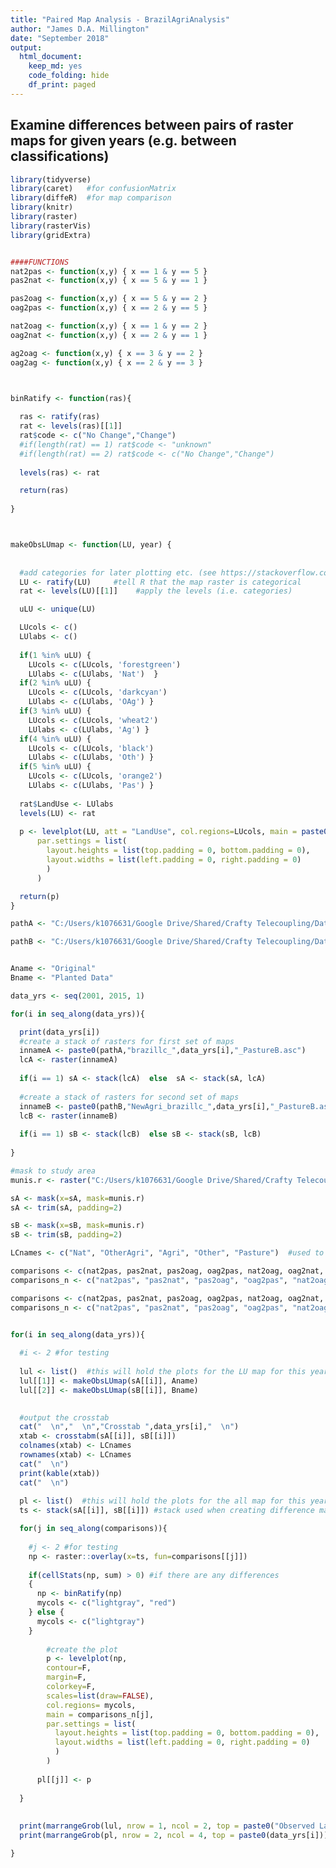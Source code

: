 ```yaml
---
title: "Paired Map Analysis - BrazilAgriAnalysis"
author: "James D.A. Millington"
date: "September 2018"
output: 
  html_document: 
    keep_md: yes
    code_folding: hide
    df_print: paged
---
```


## Examine differences between pairs of raster maps for given years (e.g. between classifications)


```r

library(tidyverse)
library(caret)   #for confusionMatrix
library(diffeR)  #for map comparison
library(knitr)
library(raster)
library(rasterVis)
library(gridExtra)


####FUNCTIONS
nat2pas <- function(x,y) { x == 1 & y == 5 }
pas2nat <- function(x,y) { x == 5 & y == 1 }

pas2oag <- function(x,y) { x == 5 & y == 2 }
oag2pas <- function(x,y) { x == 2 & y == 5 }

nat2oag <- function(x,y) { x == 1 & y == 2 }
oag2nat <- function(x,y) { x == 2 & y == 1 }

ag2oag <- function(x,y) { x == 3 & y == 2 }
oag2ag <- function(x,y) { x == 2 & y == 3 }



binRatify <- function(ras){
  
  ras <- ratify(ras)
  rat <- levels(ras)[[1]]
  rat$code <- c("No Change","Change")
  #if(length(rat) == 1) rat$code <- "unknown"
  #if(length(rat) == 2) rat$code <- c("No Change","Change")
  
  levels(ras) <- rat

  return(ras)
  
}



makeObsLUmap <- function(LU, year) {
  
  
  #add categories for later plotting etc. (see https://stackoverflow.com/a/37214431)
  LU <- ratify(LU)     #tell R that the map raster is categorical 
  rat <- levels(LU)[[1]]    #apply the levels (i.e. categories) 

  uLU <- unique(LU) 

  LUcols <- c()
  LUlabs <- c()
  
  if(1 %in% uLU) { 
    LUcols <- c(LUcols, 'forestgreen') 
    LUlabs <- c(LUlabs, 'Nat')  }
  if(2 %in% uLU) { 
    LUcols <- c(LUcols, 'darkcyan') 
    LUlabs <- c(LUlabs, 'OAg') }
  if(3 %in% uLU) { 
    LUcols <- c(LUcols, 'wheat2') 
    LUlabs <- c(LUlabs, 'Ag') }
  if(4 %in% uLU) { 
    LUcols <- c(LUcols, 'black') 
    LUlabs <- c(LUlabs, 'Oth') }
  if(5 %in% uLU) { 
    LUcols <- c(LUcols, 'orange2') 
    LUlabs <- c(LUlabs, 'Pas') }
  
  rat$LandUse <- LUlabs  
  levels(LU) <- rat 
  
  p <- levelplot(LU, att = "LandUse", col.regions=LUcols, main = paste0(year),
      par.settings = list(
        layout.heights = list(top.padding = 0, bottom.padding = 0),
        layout.widths = list(left.padding = 0, right.padding = 0) 
        )
      )  

  return(p)
}

```


```r

pathA <- "C:/Users/k1076631/Google Drive/Shared/Crafty Telecoupling/Data/LandCover/MapBiomas23/ClassificationComparison/ASCII/"

pathB <- "C:/Users/k1076631/Google Drive/Shared/Crafty Telecoupling/Data/CRAFTYInput/Data/ObservedLCmaps/"


Aname <- "Original"
Bname <- "Planted Data"

data_yrs <- seq(2001, 2015, 1)

for(i in seq_along(data_yrs)){

  print(data_yrs[i])
  #create a stack of rasters for first set of maps
  innameA <- paste0(pathA,"brazillc_",data_yrs[i],"_PastureB.asc")
  lcA <- raster(innameA)
  
  if(i == 1) sA <- stack(lcA)  else  sA <- stack(sA, lcA)
  
  #create a stack of rasters for second set of maps
  innameB <- paste0(pathB,"NewAgri_brazillc_",data_yrs[i],"_PastureB.asc")
  lcB <- raster(innameB)
  
  if(i == 1) sB <- stack(lcB)  else sB <- stack(sB, lcB) 
  
}

#mask to study area
munis.r <- raster("C:/Users/k1076631/Google Drive/Shared/Crafty Telecoupling/Data/CRAFTYInput/Data/sim10_BRmunis_latlon_5km_2018-04-27.asc")

sA <- mask(x=sA, mask=munis.r)   
sA <- trim(sA, padding=2)

sB <- mask(x=sB, mask=munis.r)   
sB <- trim(sB, padding=2)


```

```r

LCnames <- c("Nat", "OtherAgri", "Agri", "Other", "Pasture")  #used to label error matrix in loop below

comparisons <- c(nat2pas, pas2nat, pas2oag, oag2pas, nat2oag, oag2nat, ag2oag, oag2ag) 
comparisons_n <- c("nat2pas", "pas2nat", "pas2oag", "oag2pas", "nat2oag", "oag2nat", "ag2oag", "oag2ag")

comparisons <- c(nat2pas, pas2nat, pas2oag, oag2pas, nat2oag, oag2nat, ag2oag, oag2ag) 
comparisons_n <- c("nat2pas", "pas2nat", "pas2oag", "oag2pas", "nat2oag", "oag2nat", "ag2oag", "oag2ag")


for(i in seq_along(data_yrs)){
  
  #i <- 2 #for testing
  
  lul <- list()  #this will hold the plots for the LU map for this year
  lul[[1]] <- makeObsLUmap(sA[[i]], Aname)
  lul[[2]] <- makeObsLUmap(sB[[i]], Bname)
  

  #output the crosstab  
  cat("  \n","  \n","Crosstab ",data_yrs[i],"  \n") 
  xtab <- crosstabm(sA[[i]], sB[[i]])
  colnames(xtab) <- LCnames
  rownames(xtab) <- LCnames
  cat("  \n")
  print(kable(xtab))
  cat("  \n")
  
  pl <- list()  #this will hold the plots for the all map for this year
  ts <- stack(sA[[i]], sB[[i]]) #stack used when creating difference maps

  for(j in seq_along(comparisons)){
    
    #j <- 2 #for testing
    np <- raster::overlay(x=ts, fun=comparisons[[j]])
    
    if(cellStats(np, sum) > 0) #if there are any differences
    {
      np <- binRatify(np) 
      mycols <- c("lightgray", "red")
    } else {
      mycols <- c("lightgray") 
    }
    
        #create the plot
        p <- levelplot(np,
        contour=F, 
        margin=F,
        colorkey=F,
        scales=list(draw=FALSE),
        col.regions= mycols,
        main = comparisons_n[j],
        par.settings = list(
          layout.heights = list(top.padding = 0, bottom.padding = 0),
          layout.widths = list(left.padding = 0, right.padding = 0) 
          )
        )
    
      pl[[j]] <- p   
    
  }
  
  
  print(marrangeGrob(lul, nrow = 1, ncol = 2, top = paste0("Observed Land Use")))
  print(marrangeGrob(pl, nrow = 2, ncol = 4, top = paste0(data_yrs[i])))

}

```